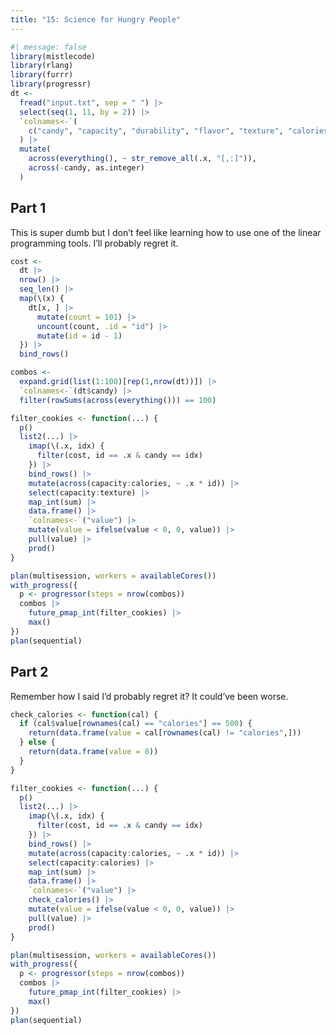 ```yaml
---
title: "15: Science for Hungry People"
---
```


```r
#| message: false
library(mistlecode)
library(rlang)
library(furrr)
library(progressr)
dt <-
  fread("input.txt", sep = " ") |>
  select(seq(1, 11, by = 2)) |>
  `colnames<-`(
    c("candy", "capacity", "durability", "flavor", "texture", "calories")
  ) |>
  mutate(
    across(everything(), ~ str_remove_all(.x, "[,:]")),
    across(-candy, as.integer)
  )
```

## Part 1

This is super dumb but I don't feel like learning how to use one of the linear programming tools. I'll probably regret it.

```r
cost <-
  dt |>
  nrow() |>
  seq_len() |>
  map(\(x) {
    dt[x, ] |>
      mutate(count = 101) |>
      uncount(count, .id = "id") |>
      mutate(id = id - 1)
  }) |>
  bind_rows()

combos <-
  expand.grid(list(1:100)[rep(1,nrow(dt))]) |>
  `colnames<-`(dt$candy) |>
  filter(rowSums(across(everything())) == 100)

filter_cookies <- function(...) {
  p()
  list2(...) |>
    imap(\(.x, idx) {
      filter(cost, id == .x & candy == idx)
    }) |>
    bind_rows() |>
    mutate(across(capacity:calories, ~ .x * id)) |>
    select(capacity:texture) |>
    map_int(sum) |>
    data.frame() |>
    `colnames<-`("value") |>
    mutate(value = ifelse(value < 0, 0, value)) |>
    pull(value) |>
    prod()
}

plan(multisession, workers = availableCores())
with_progress({
  p <- progressor(steps = nrow(combos))
  combos |>
    future_pmap_int(filter_cookies) |>
    max()
})
plan(sequential)
```

## Part 2

Remember how I said I'd probably regret it? It could've been worse.

```r
check_calories <- function(cal) {
  if (cal$value[rownames(cal) == "calories"] == 500) {
    return(data.frame(value = cal[rownames(cal) != "calories",]))
  } else {
    return(data.frame(value = 0))
  }
}

filter_cookies <- function(...) {
  p()
  list2(...) |>
    imap(\(.x, idx) {
      filter(cost, id == .x & candy == idx)
    }) |>
    bind_rows() |>
    mutate(across(capacity:calories, ~ .x * id)) |>
    select(capacity:calories) |>
    map_int(sum) |>
    data.frame() |>
    `colnames<-`("value") |>
    check_calories() |>
    mutate(value = ifelse(value < 0, 0, value)) |>
    pull(value) |>
    prod()
}

plan(multisession, workers = availableCores())
with_progress({
  p <- progressor(steps = nrow(combos))
  combos |>
    future_pmap_int(filter_cookies) |>
    max()
})
plan(sequential)
```

